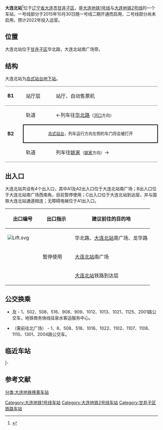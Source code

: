 {{Station Infobox
|name = 大连北站
|eng_name = Dalian North Railway Station 
|linecolour = {{大连地铁颜色|1}}
|linecolour2 = {{大连地铁颜色|2}}
|image =大连北站 (地铁).jpg
|caption = 地铁大连北站站厅层
|address = {{CHN}}[[辽宁省|辽宁省]][[大连市|大连市]][[甘井子区|甘井子区]]华北路，大连北站南广场
|structure = [[地下站|地下站]]
|line = {{大连地铁线路名|1|c}}<br>{{大连地铁线路名|2|c}}（尚未开通）
|interchange = 预计为站厅换乘及通道换乘
|hall = 地下站厅
|opened = 2015年10月30日（1号线部分）<br>预计2022年（2号线部分）
|platforms = 2个[[岛式站台|岛式站台]]
|exits = 4个
|first = 
{{大连地铁线路名|1|c}}
: 往[[河口站_(辽宁省)|河口]]：05:32
: 往[[姚家站_(地铁)|姚家]]：06:18
<!---
{{大连地铁线路名|2|c}}
: 往[[海之韵站|海之韵]]：
!--->
|last = 
{{大连地铁线路名|1|c}}
: 往[[河口站_(辽宁省)|河口]]：22:33
: 往[[姚家站_(地铁)|姚家]]：23:18
<!---{{大连地铁线路名|2|c}}
: 往[[海之韵站|海之韵]]：
!--->
|adjacent = {{Adjacent stations|system=Dalian Metro
|line1=1|left1=华北路|right1=姚家
|line2=2|right2=南关岭|note-mid2=在建}}
}}

'''大连北站'''<ref>{{Cite news |url=http://covid-19.chinadaily.com.cn/dfpd/dl/bwzg/2013-11/12/content_17100008.htm |title=大连地铁1、2号线48个车站正式名称确定 - 中国在线 |accessdate=2021-12-10 |archive-date=2021-12-10 |archive-url=https://web.archive.org/web/20211210065406/http://covid-19.chinadaily.com.cn/dfpd/dl/bwzg/2013-11/12/content_17100008.htm }}</ref>位于[[辽宁省|辽宁省]][[大连市|大连市]][[甘井子区|甘井子区]]，是[[大连地铁1号线|大连地铁1号线]]与[[大连地铁2号线|大连地铁2号线]]的一个车站，一号线部分于2015年10月30日随一号线二期开通而启用，二号线部分尚未启用，预计2022年投入运营。
==位置==
大连北站位于[[甘井子区|甘井子区]]华北路，大连北站南广场旁。

==结构==
大连北站为[[岛式站台|岛式站台]][[地下站|地下站]]。

{|cellspacing=0 cellpadding=3
|-
|style="border-top:solid 1px gray;border-bottom:solid 1px gray;" valign=top width=50|'''B1'''
|style="border-top:solid 1px gray;border-bottom:solid 1px gray;" valign=top width=100|站厅层
|style="border-top:solid 1px gray;border-bottom:solid 1px gray;" valign=top width=400|站厅、自动售票机
|-
|style="border-bottom:solid 1px gray;" rowspan=3 valign=top|'''B2'''
|轨道
|←{{大连地铁线路名|1|c}}列车往[[华北路站|华北路]]<small>（[[河口站_(辽宁省)|河口]]方向）</small>
|-
|style="border-right:solid 2px black;border-left:solid 2px black;border-top:solid 2px black;border-bottom:solid 2px black;" colspan=2|<center><small>[[岛式站台|岛式站台]]，列车运行方向左侧的车门将会被打开</small></center>
|-
|style="border-bottom:solid 1px gray;"|轨道
|style="border-bottom:solid 1px gray;"|{{大连地铁线路名|1|c}}列车往[[姚家站_(地铁)|姚家]]<small>（[[姚家站_(地铁)|姚家]]方向）</small>→
|}

==出入口==
大连北站共设有4个出入口，其中A1及A2出入口位于大连北站南广场；B出入口位于大连北站南广场西南角，目前暂停使用；C出入口位于大连北站到达层，并与国铁大连北站通道相连；无障碍电梯位于A1出入口。
{| class="wikitable"
! width=100 | 出口编号 !! width=90 | 出口指示 !! 建议前往的目的地
|-
|{{港鐵出口|A|1}}  {{港鐵出口|A|2}}  [[File:Lift.svg|alt=]]||  ||华北路、[[大连北站|大连北站]]南广场、龙华路
|-
|{{港鐵出口|B}}|| 暂停使用 ||[[大连北站|大连北站]]南广场
|-
|{{港鐵出口|C}}||  ||[[大连北站|大连北站]]铁路到达层
|}
==公交换乘==
*{{港鐵出口|A|1}}及 {{港鐵出口|A|2}} - 1、502、508、516、908、909、1012、1013、1021、1125、2001路公交车，地铁商务快线往泉水客运服务中心。

*{{港鐵出口|C}}（需前往北广场） - 1、8、508、518、1016、1022、1102、1107、1108、1110、1301、2004路公交车。

==临近车站==
{{Start rail box|[[大连地铁|大连地铁]]}}
{{s-inop|[[华北路站|'''华北路''']]|往[[河口站_(辽宁省)|河口]]方向}}
{{s-line|大连北站|'''[[大连地铁1号线|大连地铁1号线]]'''|{{大连地铁颜色|1}}}}
{{s-inop|[[姚家站_(地铁)|'''姚家''']]|终点站}}
|-
{{terminus}}
{{s-line|大连北站|'''[[大连地铁2号线|大连地铁2号线]]'''|{{大连地铁颜色|2}}}}
{{s-inop|[[南关岭站|'''南关岭''']]|往[[海之韵站|海之韵]]方向}}
{{end box}}

==参考文献==
{{reflist}}

{{大连地铁1号线|nocat}}
{{大连地铁2号线|nocat}}

[[Category:大连地铁1号线车站|Category:大连地铁1号线车站]]
[[Category:大连地铁2号线车站|Category:大连地铁2号线车站]]
[[Category:甘井子区铁路车站|Category:甘井子区铁路车站]]
[[分类:大连地铁换乘车站|分类:大连地铁换乘车站]]